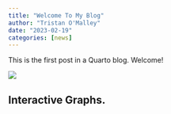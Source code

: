```yaml
---
title: "Welcome To My Blog"
author: "Tristan O'Malley"
date: "2023-02-19"
categories: [news]
---
```


This is the first post in a Quarto blog. Welcome!

![](thumbnail.jpg)

## Interactive Graphs.
